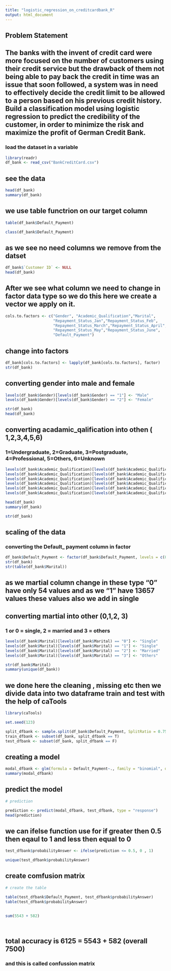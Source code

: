 ```yaml
---
title: "logistic_regression_on_creditcardbank_R"
output: html_document
---
```


## Problem Statement 
## The banks with the invent of credit card were more focused on the number of customers using their credit service but the drawback of them not being able to pay back the credit in time was an issue that soon followed, a system was in need to effectively decide the credit limit to be allowed to a person based on his previous credit history. Build a classification model using logistic regression to predict the credibility of the customer, in order to minimize the risk and maximize the profit of German Credit Bank.

### load the dataset in a variable


```r
library(readr)
df_bank <- read_csv("BankCreditCard.csv")
```

## see the data

```r
head(df_bank)
summary(df_bank)
```

## we use table functrion on our target column

```r
table(df_bank$Default_Payment)

class(df_bank$Default_Payment)
```

## as we see no need columns we remove from the datset

```r
df_bank$`Customer ID` <- NULL
head(df_bank)
```
## After we see what column we need to change in factor data type so we do this here we create a vector we apply on it.

```r
cols.to.factors <- c("Gender", "Academic_Qualification","Marital", 
                     "Repayment_Status_Jan","Repayment_Status_Feb", 
                     "Repayment_Status_March","Repayment_Status_April", 
                     "Repayment_Status_May","Repayment_Status_June", 
                     "Default_Payment")
```

## change into factors

```r
df_bank[cols.to.factors] <- lapply(df_bank[cols.to.factors], factor)
str(df_bank)
```

## converting gender into male and female

```r


levels(df_bank$Gender)[levels(df_bank$Gender) == "1"] <- "Male" 
levels(df_bank$Gender)[levels(df_bank$Gender) == "2"] <- "Female"

str(df_bank)
head(df_bank)
```
## converting acadamic_qalification into othen ( 1,2,3,4,5,6)
### 1=Undergraduate, 2=Graduate, 3=Postgraduate, 4=Professional, 5=Others, 6=Unknown

```r

levels(df_bank$Academic_Qualification)[levels(df_bank$Academic_Qualification) == "1"] <- "Undergraduate"
levels(df_bank$Academic_Qualification)[levels(df_bank$Academic_Qualification) == "2"] <- "Graduate"
levels(df_bank$Academic_Qualification)[levels(df_bank$Academic_Qualification) == "3"] <- "Postgraduate"
levels(df_bank$Academic_Qualification)[levels(df_bank$Academic_Qualification) == "4"] <- "Professional"
levels(df_bank$Academic_Qualification)[levels(df_bank$Academic_Qualification) == "5"] <- "Others"
levels(df_bank$Academic_Qualification)[levels(df_bank$Academic_Qualification) == "6"] <- "Unknown"

head(df_bank)
summary(df_bank)

str(df_bank)
```

##  scaling of the data
### converting the Default_ payment column in factor

```r


df_bank$Default_Payment <- factor(df_bank$Default_Payment, levels = c(0,1))
str(df_bank)
str(table(df_bank$Marital))
```

## as we martial column change in these type "0" have only 54 values and as we "1" have 13657 values these values also we add in single
## converting martial into other (0,1,2, 3)
### 1 or 0 = single, 2 = married and 3 = others

```r
levels(df_bank$Marital)[levels(df_bank$Marital) == "0"] <- "Single"
levels(df_bank$Marital)[levels(df_bank$Marital) == "1"] <- "Single"
levels(df_bank$Marital)[levels(df_bank$Marital) == "2"] <- "Married"
levels(df_bank$Marital)[levels(df_bank$Marital) == "3"] <- "Others"

str(df_bank$Marital)
summary(unique(df_bank))
```

## we done here the cleaning , missing etc then we divide data into two dataframe train and test with the help of caTools

```r
library(caTools)

set.seed(123)

split_dfbank <- sample.split(df_bank$Default_Payment, SplitRatio = 0.75)
train_dfbank <- subset(df_bank, split_dfbank == T)
test_dfbank <- subset(df_bank, split_dfbank == F)
```

## creating a model

```r

modal_dfbank <- glm(formula = Default_Payment~., family = "binomial", data = train_dfbank)
summary(modal_dfbank)
```
## predict the model

```r
# prediction 

prediction <- predict(modal_dfbank, test_dfbank, type = "response")
head(prediction)
```

## we can ifelse function use for if greater then 0.5 then eqaul to 1 and less then equal to 0


```r
test_dfbank$probabilityAnswer <- ifelse(prediction <= 0.5, 0 , 1)

unique(test_dfbank$probabilityAnswer)
```

## create comfusion matrix

```r
# create the table

table(test_dfbank$Default_Payment, test_dfbank$probabilityAnswer)
table(test_dfbank$probabilityAnswer)
```
##

```r
sum(5543 + 582)

 
```
## total accuracy is 6125 = 5543 + 582 (overall 7500)
### and this is called confussion matrix



